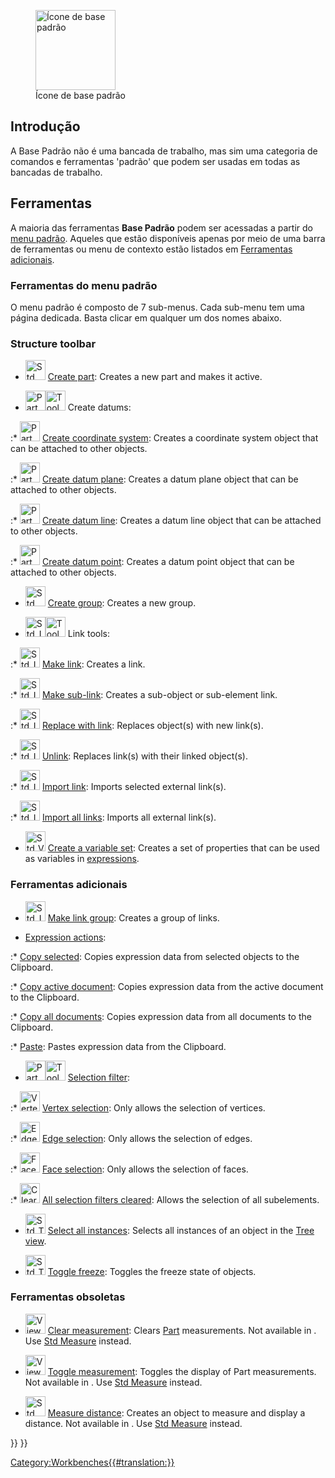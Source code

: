 <languages/>

<div class="mw-translate-fuzzy">
{{Docnav
|[[Workbenches/pt-br|Bancadas de trabalho]]
|[[Arch_Workbench/pt-br|Bancadas de trabalho Arch]]
|IconL=
|IconR=Workbench_Arch.svg
}}
</div>

[[Image:Freecad.svg|thumb|128px|Ícone de base padrão]]

{{TOCright}}

<span id="Introduction"></span>
==Introdução==

A Base Padrão não é uma bancada de trabalho, mas sim uma categoria de comandos e ferramentas 'padrão' que podem ser usadas em todas as bancadas de trabalho.

<span id="Tools"></span>
==Ferramentas==

<div class="mw-translate-fuzzy">
A maioria das ferramentas '''Base Padrão''' podem ser acessadas a partir do [[Standard_Menu/pt-br|menu padrão]]. Aqueles que estão disponíveis apenas por meio de uma barra de ferramentas ou menu de contexto estão listados em [[#Additional_tools|Ferramentas adicionais]].
</div>

<span id="Standard_menu"></span>
<div class="mw-translate-fuzzy">
===Ferramentas do menu padrão===
</div>

O menu padrão é composto de 7 sub-menus. Cada sub-menu tem uma página dedicada. Basta clicar em qualquer um dos nomes abaixo.

<!--Por favor, mantenha as informações abaixo sincronizadas com Std_Base, Standard_Menu, Std_File_Menu etc.-->
{{StdMenu
|
[[Std_File_Menu/pt-br|Arquivo]]
&nbsp;&nbsp;&nbsp;
[[Std_Edit_Menu/pt-br|Editar]]
&nbsp;&nbsp;&nbsp;
[[Std_View_Menu/pt-br|Vista]]
&nbsp;&nbsp;&nbsp;
[[Std_Tools_Menu/pt-br|Ferramentas]]
&nbsp;&nbsp;&nbsp;
[[Std_Macro_Menu/pt-br|Macro]]
&nbsp;&nbsp;&nbsp;
[[Std_Windows_Menu/pt-br|Janelas]]
&nbsp;&nbsp;&nbsp;
[[Std_Help_Menu/pt-br|Ajuda]]
}}

===Structure toolbar===

* [[File:Std_Part.svg|32px]] [[Std_Part|Create part]]: Creates a new part and makes it active.

* <span id="Part_Datums">[[File:Part_CoordinateSystem.svg|x32px]][[Image:Toolbar_flyout_arrow_blue_background.svg|x32px]] Create datums: {{Version|1.1}}</span><!--Do not edit span id: the Part_Datums pages redirect here-->

:* [[File:Part_CoordinateSystem.svg|32px]] [[Part_CoordinateSystem|Create coordinate system]]: Creates a coordinate system object that can be attached to other objects. {{Version|1.1}}

:* [[File:Part_DatumPlane.svg|32px]] [[Part_DatumPlane|Create datum plane]]: Creates a datum plane object that can be attached to other objects. {{Version|1.1}}

:* [[File:Part_DatumLine.svg|32px]] [[Part_DatumLine|Create datum line]]: Creates a datum line object that can be attached to other objects. {{Version|1.1}}

:* [[File:Part_DatumPoint.svg|32px]] [[Part_DatumPoint|Create datum point]]: Creates a datum point object that can be attached to other objects. {{Version|1.1}}

* [[File:Std_Group.svg|32px]] [[Std_Group|Create group]]: Creates a new group.

* <span id="Std_LinkActions">[[File:Std_LinkMake.svg|x32px]][[Image:Toolbar_flyout_arrow_blue_background.svg|x32px]] Link tools:</span><!--Do not edit span id: the Std_LinkActions pages redirect here-->

:* [[File:Std_LinkMake.svg|32px]] [[Std_LinkMake|Make link]]: Creates a link.

:* [[File:Std_LinkMakeRelative.svg|32px]] [[Std_LinkMakeRelative|Make sub-link]]: Creates a sub-object or sub-element link.

:* [[File:Std_LinkReplace.svg|32px]] [[Std_LinkReplace|Replace with link]]: Replaces object(s) with new link(s).

:* [[File:Std_LinkUnlink.svg|32px]] [[Std_LinkUnlink|Unlink]]: Replaces link(s) with their linked object(s).

:* [[File:Std_LinkImport.svg|32px]] [[Std_LinkImport|Import link]]: Imports selected external link(s).

:* [[File:Std_LinkImportAll.svg|32px]] [[Std_LinkImportAll|Import all links]]: Imports all external link(s).

* [[File:Std_VarSet.svg|32px]] [[Std_VarSet|Create a variable set]]: Creates a set of properties that can be used as variables in [[Expressions|expressions]]. {{Version|1.0}}

<span id="Additional_tools"></span>
===Ferramentas adicionais===

* [[File:Std_LinkMakeGroup.svg|32px]] [[Std_LinkMakeGroup|Make link group]]: Creates a group of links.

* [[Std_Expressions|Expression actions]]:

:* [[Std_Expressions#Copy_selected|Copy selected]]: Copies expression data from selected objects to the Clipboard.

:* [[Std_Expressions#Copy_active_document|Copy active document]]: Copies expression data from the active document to the Clipboard.

:* [[Std_Expressions#Copy_all_documents|Copy all documents]]: Copies expression data from all documents to the Clipboard.

:* [[Std_Expressions#Paste|Paste]]: Pastes expression data from the Clipboard.

* [[Image:Part_SelectFilter.svg|x32px]][[Image:Toolbar_flyout_arrow_blue_background.svg|x32px]] [[Part_SelectFilter|Selection filter]]: {{Version|1.0}}

:* [[Image:Vertex-selection.svg|32px]] [[Part_SelectFilter#Vertex_selection|Vertex selection]]: Only allows the selection of vertices.

:* [[Image:Edge-selection.svg|32px]] [[Part_SelectFilter#Edge_selection|Edge selection]]: Only allows the selection of edges.

:* [[Image:Face-selection.svg|32px]] [[Part_SelectFilter#Face_selection|Face selection]]: Only allows the selection of faces.

:* [[Image:Clear-selection.svg|32px]] [[Part_SelectFilter#All_selection_filters_cleared|All selection filters cleared]]: Allows the selection of all subelements.

* [[File:Std_TreeSelectAllInstances.svg|32px]] [[Std_TreeSelectAllInstances|Select all instances]]: Selects all instances of an object in the [[Tree_view|Tree view]].

* [[File:Std_ToggleFreeze.svg|32px]] [[Std_ToggleFreeze|Toggle freeze]]: Toggles the freeze state of objects. {{Version|1.0}}

<span id="Obsolete_tools"></span>
===Ferramentas obsoletas===

* [[Image:View_Measure_Clear_All.svg|32px]] [[View_Measure_Clear_All|Clear measurement]]: Clears [[Part_Workbench|Part]]  measurements. Not available in {{VersionPlus|1.0}}. Use [[Std Measure|Std Measure]] instead.

* [[Image:View_Measure_Toggle_All.svg|32px]] [[View_Measure_Toggle_All|Toggle measurement]]: Toggles the display of Part measurements. Not available in {{VersionPlus|1.0}}. Use [[Std Measure|Std Measure]] instead.

* [[Image:Std_MeasureDistance.svg|32px]] [[Std_MeasureDistance|Measure distance]]: Creates an object to measure and display a distance. Not available in {{VersionPlus|1.0}}. Use [[Std Measure|Std Measure]] instead.


<div class="mw-translate-fuzzy">
{{Docnav
|[[Workbenches/pt-br|Bancadas de trabalho]]
|[[Arch_Workbench/pt-br|Bancadas de trabalho Arch]]
|IconL=
|IconR=Workbench_Arch.svg
}}
</div>

{{Std_Base_navi{{#translation:}}}}
{{Userdocnavi{{#translation:}}}}
[[Category:Workbenches{{#translation:}}]]